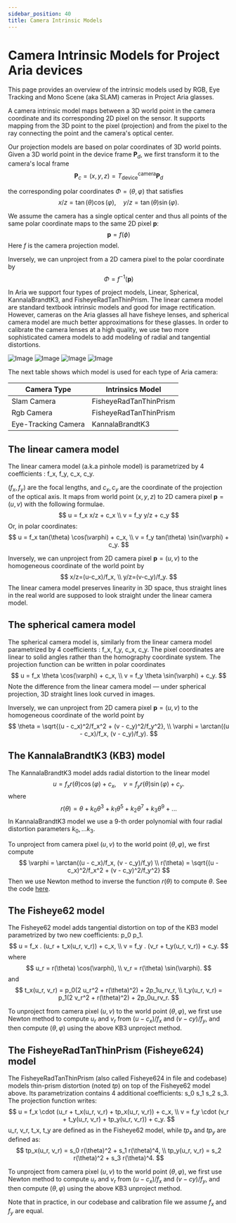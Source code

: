 ```yaml
---
sidebar_position: 40
title: Camera Intrinsic Models
---
```

# Camera Intrinsic Models for Project Aria devices

This page provides an overview of the intrinsic models used by RGB, Eye Tracking and Mono Scene (aka SLAM) cameras in Project Aria glasses.

A camera intrinsic model maps between a 3D world point in the camera coordinate and its corresponding 2D pixel on the sensor. It supports mapping from the 3D point to the pixel (projection) and from the pixel to the ray connecting the point and the camera's optical center.

Our projection models are based on polar coordinates of 3D world points. Given a 3D world point in the device frame $\mathbf{P}_d$, we first transform it to the camera's local frame
$$
\mathbf{P}_c = (x, y, z) = T_\text{device}^\text{camera}\mathbf{P}_d
$$

the corresponding polar coordinates $\Phi = (\theta, \varphi)$ that satisfies
$$
    x/z = \tan(\theta)\cos(\varphi), \quad
    y/z = \tan(\theta)\sin(\varphi).
$$

We assume the camera has a single optical center and thus all points of the same polar coordinate maps to the same 2D pixel $\mathbf{p}$:
$$
    \mathbf{p} = f(\phi)
$$
Here $f$ is the camera projection model.

Inversely, we can unproject from a 2D camera pixel to the polar coordinate by
$$
    \Phi = f^{-1}(\mathbf{p})
$$

In Aria we support four types of project models, Linear, Spherical, KannalaBrandtK3, and FisheyeRadTanThinPrism. The linear camera model are standard textbook intrinsic models and good for image rectification. However, cameras on the Aria glasses all have fisheye lenses, and spherical camera model are much better approximations for these glasses. In order to calibrate the camera lenses at a high quality, we use two more sophisticated camera models to add modeling of radial and tangential distortions.

![Image](/img/tech_insights/linear.png)
![Image](/img/tech_insights/spherical.png)
![Image](/img/tech_insights/kb3.png)
![Image](/img/tech_insights/fisheye.png)

The next table shows which model is used for each type of Aria camera:

| Camera Type               | Intrinsics Model        |
|---------------------------|-------------------------|
| Slam Camera               | FisheyeRadTanThinPrism  |
| Rgb Camera                | FisheyeRadTanThinPrism  |
| Eye-Tracking Camera       | KannalaBrandtK3         |

## The linear camera model
The linear camera model (a.k.a pinhole model) is parametrized by 4 coefficients : f_x, f_y, c_x, c_y.

$(f_x, f_y)$ are the focal lengths, and $c_x, c_y$ are the coordinate of the projection of the optical axis.
It  maps from world point $(x,y,z)$ to 2D camera pixel $\mathbf{p}=(u, v)$ with the following formulae.
$$
    u = f_x x/z + c_x \\
    v = f_y y/z + c_y
$$
Or, in polar coordinates:
$$
    u = f_x tan(\theta) \cos(\varphi) + c_x, \\
    v = f_y tan(\theta) \sin(\varphi) + c_y.
$$

Inversely, we can unproject from 2D camera pixel $\mathbf{p}=(u, v)$  to the homogeneous coordinate of the world point by
$$
x/z=(u-c_x)/f_x, \\
y/z=(v-c_y)/f_y.
$$
The linear camera model preserves linearity in 3D space, thus straight lines in the real world are supposed to look straight under the linear camera model.

## The spherical camera model

The spherical camera model is, similarly from the linear camera model parametrized by 4 coefficients : f_x, f_y, c_x, c_y.
The pixel coordinates are linear to solid angles rather than the homography coordinate system.
The projection function can be written in polar coordinates
$$
    u = f_x \theta \cos(\varphi) + c_x, \\
    v = f_y \theta \sin(\varphi) + c_y.
$$
Note the difference from the linear camera model — under spherical projection, 3D straight lines look curved in images.

Inversely, we can unproject from 2D camera pixel $\mathbf{p}=(u, v)$ to the homogeneous coordinate of the world point by
$$
    \theta = \sqrt{(u - c_x)^2/f_x^2 + (v - c_y)^2/f_y^2}, \\
    \varphi = \arctan((u - c_x)/f_x, (v - c_y)/f_y).
$$

## The KannalaBrandtK3 (KB3) model

The KannalaBrandtK3 model adds radial distortion to the linear model
$$
    u = f_x r(\theta) \cos(\varphi)  + c_x, \quad
    v = f_y r(\theta) \sin(\varphi)  + c_y.
$$
where
$$
    r(\theta) = \theta + k_0 \theta^3 + k_1 \theta^5 + k_2 \theta^7 + k_3 \theta^9 + ...
$$
In KannalaBrandtK3 model we use a 9-th order polynomial with four radial distortion parameters $k_0, ... k_3$.

To unproject from camera pixel $(u, v)$ to the world point $(\theta, \varphi)$, we first compute
$$
    \varphi = \arctan((u - c_x)/f_x, (v - c_y)/f_y) \\
    r(\theta) = \sqrt{(u - c_x)^2/f_x^2 + (v - c_y)^2/f_y^2}
$$
Then we use Newton method to inverse the function $r(\theta)$ to compute $\theta$. See the code [here](https://github.com/facebookresearch/projectaria_tools/blob/afad1fe09dd1d89eee55ceb95ba1f2f577f9c606/core/calibration/camera_projections/KannalaBrandtK3.h#L131-L147).

## The Fisheye62 model

The Fisheye62 model adds tangential distortion on top of the KB3 model parametrized by two new coefficients: p_0 p_1.
$$
    u = f_x . (u_r + t_x(u_r, v_r))  + c_x, \\
    v = f_y . (v_r + t_y(u_r, v_r))  + c_y.
$$
where
$$
    u_r = r(\theta) \cos(\varphi), \\
    v_r = r(\theta) \sin(\varphi).
$$
and
$$
    t_x(u_r, v_r)  = p_0(2 u_r^2 + r(\theta)^2) + 2p_1u_rv_r, \\
    t_y(u_r, v_r)  = p_1(2 v_r^2 + r(\theta)^2) + 2p_0u_rv_r.
$$

To unproject from camera pixel $(u, v)$ to the world point $(\theta, \varphi)$, we first use Newton method to compute $u_r$ and $v_r$ from $(u - c_x)/f_x$ and $(v - cy)/f_y$, and then compute $(\theta, \varphi)$ using the above KB3 unproject method.

## The FisheyeRadTanThinPrism (Fisheye624) model

The FisheyeRadTanThinPrism (also called Fisheye624 in file and codebase) models thin-prism distortion (noted $tp$) on top of the Fisheye62 model above.
Its parametrization contains 4 additional coefficients: s_0 s_1 s_2 s_3. The projection function writes:
$$
    u = f_x \cdot (u_r + t_x(u_r, v_r) + tp_x(u_r, v_r))  + c_x, \\
    v = f_y \cdot (v_r + t_y(u_r, v_r) + tp_y(u_r, v_r))  + c_y.
$$
u_r, v_r, t_x, t_y are defined as in the Fisheye62 model, while $tp_x$ and $tp_y$ are defined as:
$$
   tp_x(u_r, v_r) = s_0 r(\theta)^2 + s_1  r(\theta)^4, \\
   tp_y(u_r, v_r) = s_2 r(\theta)^2 + s_3  r(\theta)^4.
$$

To unproject from camera pixel $(u, v)$ to the world point $(\theta, \varphi)$, we first use Newton method to compute $u_r$ and $v_r$ from $(u - c_x)/f_x$ and $(v - cy)/f_y$, and then compute $(\theta, \varphi)$ using the above KB3 unproject method.

Note that in practice, in our codebase and calibration file we assume $f_x$ and $f_y$ are equal.
